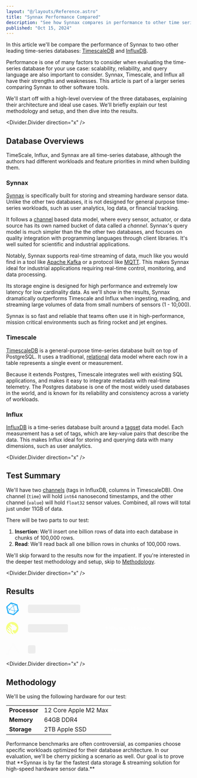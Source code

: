 ```yaml
---
layout: "@/layouts/Reference.astro"
title: "Synnax Performance Compared"
description: "See how Synnax compares in performance to other time series databases."
published: "Oct 15, 2024"
---
```



In this article we'll be compare the performance of Synnax to two other leading
time-series databases: [TimescaleDB](https://www.timescale.com/) and 
[InfluxDB](https://www.influxdata.com/index/).

Performance is one of many factors to consider when evaluating the time-series 
database for your use case: scalability, reliability, and query language are also important 
to consider. Synnax, Timescale, and Influx all have their strengths and weaknesses. This
article is part of a larger series comparing Synnax to other software tools.

We'll start off with a high-level overview of the three databases, explaining their
architecture and ideal use cases. We'll briefly explain our test methodology and setup,
and then dive into the results.

<Divider.Divider direction="x" />

## Database Overviews

TimeScale, Influx, and Synnax are all time-series database, although the authors had 
different workloads and feature priorities in mind when building them.

### Synnax

[Synnax](https://synnaxlabs.com) is specifically built for storing and streaming 
hardware sensor data. Unlike the other two databases, it is not designed for general 
purpose time-series workloads, such as user analytics, log data, or financial tracking. 

It follows a [channel](/reference/concepts/overview) based data model, where every sensor,
actuator, or data source has its own named bucket of data called a *channel*. Synnax's
query model is much simpler than the the other two databases, and focuses on quality
integration with programming languages through client libraries. It's well suited for
scientific and industrial applications.

Notably, Synnax supports real-time streaming of data, much like you would find in a tool like
[Apache Kafka](https://kafka.apache.org/) or a protocol like [MQTT](https://mqtt.org/).
This makes Synnax ideal for industrial applications requiring real-time control, 
monitoring, and data processing.

Its storage engine is designed for high performance and extremely low latency for 
low cardinality data. As we'll show in the results, Synnax dramatically outperforms
Timescale and Influx when ingesting, reading, and streaming large volumes of data from
small numbers of sensors (1 - 10,000).

Synnax is so fast and reliable that teams often use it in high-performance, mission 
critical environments such as firing rocket and jet engines.

### Timescale

[TimescaleDB](https://www.timescale.com/) is a general-purpose time-series database
built on top of PostgreSQL. It uses a traditional, [relational](https://en.wikipedia.org/wiki/Relational_model?ref=timescale.com)
data model where each row in a table represents a single event or measurement.

Because it extends Postgres, Timescale integrates well with existing SQL applications,
and makes it easy to integrate metadata with real-time telemetry. The Postgres database
is one of the most widely used databases in the world, and is known for its reliability
and consistency across a variety of workloads.

### Influx

[InfluxDB](https://www.influxdata.com) is a time-series database built around a [tagset](https://docs.influxdata.com/influxdb/cloud-serverless/write-data/best-practices/schema-design/)
data model. Each measurement has a set of tags, which are key-value pairs that describe
the data. This makes Influx ideal for storing and querying data with many dimensions,
such as user analytics.

<Divider.Divider direction="x" />

## Test Summary

We'll have two [channels](/reference/concepts/channels) (tags in InfluxDB, columns in TimescaleDB).
One channel (`time`) will hold `int64` nanosecond timestamps, and the other channel
(`value`) will hold `float32` sensor values. Combined, all rows will total just under
11GB of data.

There will be two parts to our test:

1. **Insertion**: We'll insert one billion rows of data into each database in chunks
of 100,000 rows.
2. **Read**: We'll read back all one billion rows in chunks of 100,000 rows.

We'll skip forward to the results now for the impatient. If you're interested in the
deeper test methodology and setup, skip to [Methodology](#methodology).

<Divider.Divider direction="x" />

## Results

<Diagram>
<svg xmlns="http://www.w3.org/2000/svg" width="80%" height="250" viewBox="0 0 1173 421" fill="none">
  <path d="M99.3127 60.3412L89.7832 18.8471C89.2421 16.5765 87.1833 14.3059 84.9127 13.6471L41.3597 0.211765C40.8185 3.57628e-07 40.1715 0 39.5127 0C37.6656 0 35.7244 0.752941 34.4185 1.84706L3.21854 30.8824C1.48913 32.4 0.618542 35.4353 1.15972 37.6L11.348 82.0235C11.8891 84.2941 13.948 86.5765 16.2185 87.2235L56.948 99.7882C57.4891 100 58.1362 100 58.795 100C60.6421 100 62.5833 99.2471 63.8891 98.1529L97.2538 67.1765C98.995 65.5529 99.8538 62.6235 99.3127 60.3412ZM45.9127 10.0706L75.8068 19.2824C76.995 19.6118 76.995 20.1529 75.8068 20.4706L60.1009 24.0471C58.9127 24.3765 57.2891 23.8353 56.4185 22.9647L45.4774 11.1529C44.5009 10.1882 44.7127 9.75294 45.9127 10.0706ZM64.5362 63.7059C64.8656 64.8941 64.1009 65.5529 62.9127 65.2235L30.6303 55.2588C29.4421 54.9294 29.2185 53.9529 30.0891 53.0941L54.795 30.1176C55.6656 29.2471 56.6421 29.5765 56.9597 30.7647L64.5362 63.7059ZM11.348 34.4471L37.5715 10.0706C38.4421 9.2 39.8421 9.31765 40.7127 10.1765L53.8185 24.3765C54.6891 25.2471 54.5715 26.6471 53.7127 27.5176L27.4891 51.8941C26.6185 52.7647 25.2185 52.6471 24.348 51.7882L11.2421 37.6C10.3715 36.6235 10.4891 35.2118 11.348 34.4471ZM17.748 73.1294L10.8185 42.6824C10.4891 41.4941 11.0303 41.2706 11.795 42.1412L22.7362 53.9529C23.6068 54.8235 23.9244 56.5529 23.6068 57.7412L18.8303 73.1294C18.5009 74.3176 17.9597 74.3176 17.748 73.1294ZM56.0891 90.8941L21.8538 80.3882C20.6656 80.0588 20.0068 78.7647 20.3362 77.5765L26.0774 59.1529C26.4068 57.9647 27.7009 57.3059 28.8891 57.6353L63.1244 68.1412C64.3127 68.4706 64.9715 69.7647 64.6421 70.9529L58.9009 89.3765C58.4774 90.5765 57.2891 91.2235 56.0891 90.8941ZM86.4185 65.9765L63.5715 87.2118C62.7009 88.0823 62.2774 87.7529 62.595 86.5647L67.3597 71.1765C67.6891 69.9882 68.9832 68.7882 70.1715 68.5765L85.8774 65C87.0774 64.6824 87.2891 65.2235 86.4185 65.9765ZM88.9127 61.4353L70.0656 65.7647C68.8774 66.0941 67.6774 65.3294 67.3597 64.1412L59.348 29.2588C59.0185 28.0706 59.7832 26.8706 60.9715 26.5529L79.8186 22.2235C81.0068 21.8941 82.2068 22.6588 82.5244 23.8471L90.5362 58.7294C90.8656 60.0235 90.1127 61.2118 88.9127 61.4353Z" fill="#22ADF6"/>
  <path d="M42.2146 197.666L42.2098 189.639C42.2098 189.162 42.0204 188.703 41.6823 188.365L34.7334 181.403L29.8855 186.752L41.2149 198.08C41.5841 198.449 42.2146 198.188 42.2146 197.666Z" fill="url(#paint0_linear_1663_1324)"/>
  <path d="M26.8643 217.018L13.2085 203.392L8.32812 208.693L26.3928 226.741C26.762 227.109 27.3925 226.848 27.3925 226.326V218.293C27.3925 217.815 27.2024 217.356 26.8643 217.018Z" fill="url(#paint1_linear_1663_1324)"/>
  <path d="M45.0554 154.121C20.5459 155.814 0.958186 176.102 0.0352157 200.652C-0.865631 224.622 15.6179 244.904 37.8729 249.879L8.20299 220.205C7.7778 219.779 7.53928 219.202 7.54066 218.601L7.56278 209.014C7.56347 208.614 8.04812 208.413 8.33089 208.697L13.2112 203.395C12.9049 203.089 12.9049 202.592 13.2112 202.286L17.9056 197.603C18.2119 197.298 18.7076 197.298 19.0131 197.603L34.873 213.463C35.5471 214.137 35.9253 215.051 35.9253 216.004V232.552C35.9253 234.935 36.8725 237.222 38.558 238.907L50.6506 251C53.7224 250.869 56.7167 250.448 59.6121 249.769L44.2929 234.445C43.5351 233.688 43.1092 232.659 43.1092 231.588V215.597C43.1092 212.975 42.0681 210.46 40.2138 208.607L24.1168 192.51C23.8105 192.204 23.8105 191.707 24.1175 191.4L28.7794 186.753C29.0856 186.447 29.5813 186.448 29.8869 186.754L34.7348 181.405C34.6442 181.302 34.5585 181.188 34.4727 181.071C33.0886 179.203 32.2472 176.122 33.2283 172.648C33.8159 170.424 35.0362 168.746 37.2859 166.708C37.4836 166.529 37.7954 166.52 37.9966 166.694L44.9711 172.739C45.4122 173.121 45.939 173.392 46.5066 173.527L64.6736 177.845C64.8858 177.895 65.0808 178.004 65.2343 178.153L83.8949 196.769C84.2205 197.081 84.4058 197.515 84.4058 197.968V201.926C84.4058 202.534 84.2523 203.133 83.9592 203.666L74.7246 220.491C74.3222 221.228 73.4214 221.537 72.6526 221.202L68.3959 219.347H52.8388C51.8391 219.347 51.0295 220.157 51.0295 221.156V228.092C51.0295 229.047 51.407 229.964 52.0797 230.641L68.1926 246.877C85.1614 239.323 96.9955 222.304 96.9955 202.522C96.9955 174.583 73.3951 152.161 45.0527 154.119L45.0554 154.121Z" fill="#F5FF80"/>
  <path d="M27.786 410.162C26.4124 410.163 25.0628 409.802 23.8731 409.115C22.6833 408.429 21.6953 407.441 21.0085 406.252C20.3216 405.062 19.9601 403.713 19.9604 402.339C19.9606 400.965 20.3226 399.616 21.0098 398.427L49.7623 348.638C52.7728 343.42 60.3254 343.42 63.4414 348.86L90.7838 396.219C91.0992 396.764 91.5505 397.217 92.0936 397.534L100.238 402.235C100.921 402.63 101.715 402.788 102.498 402.685C103.28 402.583 104.006 402.224 104.564 401.666C105.122 401.108 105.479 400.381 105.581 399.598C105.683 398.816 105.524 398.021 105.128 397.339L63.3094 324.914C62.6239 323.723 61.6369 322.735 60.4478 322.047C59.2586 321.36 57.9094 320.998 56.5359 320.998C55.1624 320.998 53.8131 321.36 52.624 322.047C51.4348 322.735 50.4478 323.723 49.7623 324.914L1.0563 409.264C0.36903 410.454 0.00707236 411.803 0.0068341 413.177C0.00659584 414.55 0.368085 415.9 1.05494 417.089C1.74179 418.279 2.72979 419.267 3.91955 419.953C5.1093 420.64 6.45886 421.001 7.83247 421H89.9916C90.779 420.997 91.5438 420.736 92.1677 420.255C92.7916 419.775 93.24 419.102 93.4437 418.341C93.6473 417.581 93.595 416.774 93.2947 416.046C92.9944 415.318 92.4628 414.709 91.782 414.314L85.4178 410.617C84.873 410.303 84.2558 410.137 83.6273 410.136L27.786 410.162Z" fill="#FCFCFC"/>
  <path d="M173 29C173 22.3726 178.373 17 185 17H577C583.627 17 589 22.3726 589 29V71C589 77.6274 583.627 83 577 83H185C178.373 83 173 77.6274 173 71V29Z" fill="#EDEDED"/>
  <path d="M173 183C173 176.373 178.373 171 185 171H479C485.627 171 491 176.373 491 183V225C491 231.627 485.627 237 479 237H185C178.373 237 173 231.627 173 225V183Z" fill="#EDEDED"/>
  <path d="M173 350C173 343.373 178.373 338 185 338H221C227.627 338 233 343.373 233 350V392C233 398.627 227.627 404 221 404H185C178.373 404 173 398.627 173 392V350Z" fill="#EDEDED"/>
  <path d="M800.5 36.3184V62H796.264V41.3457L789.988 43.4727V39.9746L799.99 36.3184H800.5Z" fill="white"/>
  <path d="M814.369 47.2871H816.9C817.885 47.2871 818.699 47.1172 819.344 46.7773C820 46.4375 820.486 45.9688 820.803 45.3711C821.119 44.7734 821.277 44.0879 821.277 43.3145C821.277 42.5059 821.131 41.8145 820.838 41.2402C820.557 40.6543 820.123 40.2031 819.537 39.8867C818.963 39.5703 818.23 39.4121 817.34 39.4121C816.59 39.4121 815.91 39.5645 815.301 39.8691C814.703 40.1621 814.229 40.584 813.877 41.1348C813.525 41.6738 813.35 42.3184 813.35 43.0684H809.096C809.096 41.709 809.453 40.502 810.168 39.4473C810.883 38.3926 811.855 37.5664 813.086 36.9688C814.328 36.3594 815.723 36.0547 817.27 36.0547C818.922 36.0547 820.363 36.3301 821.594 36.8809C822.836 37.4199 823.803 38.2285 824.494 39.3066C825.186 40.3848 825.531 41.7207 825.531 43.3145C825.531 44.041 825.361 44.7793 825.021 45.5293C824.682 46.2793 824.178 46.9648 823.51 47.5859C822.842 48.1953 822.01 48.6934 821.014 49.0801C820.018 49.4551 818.863 49.6426 817.551 49.6426H814.369V47.2871ZM814.369 50.5918V48.2715H817.551C819.051 48.2715 820.328 48.4473 821.383 48.7988C822.449 49.1504 823.316 49.6367 823.984 50.2578C824.652 50.8672 825.139 51.5645 825.443 52.3496C825.76 53.1348 825.918 53.9668 825.918 54.8457C825.918 56.041 825.701 57.1074 825.268 58.0449C824.846 58.9707 824.242 59.7559 823.457 60.4004C822.672 61.0449 821.752 61.5312 820.697 61.8594C819.654 62.1875 818.518 62.3516 817.287 62.3516C816.186 62.3516 815.131 62.1992 814.123 61.8945C813.115 61.5898 812.213 61.1387 811.416 60.541C810.619 59.9316 809.986 59.1758 809.518 58.2734C809.061 57.3594 808.832 56.3047 808.832 55.1094H813.068C813.068 55.8711 813.244 56.5449 813.596 57.1309C813.959 57.7051 814.463 58.1562 815.107 58.4844C815.764 58.8125 816.514 58.9766 817.357 58.9766C818.248 58.9766 819.016 58.8184 819.66 58.502C820.305 58.1855 820.797 57.7168 821.137 57.0957C821.488 56.4746 821.664 55.7246 821.664 54.8457C821.664 53.8496 821.471 53.041 821.084 52.4199C820.697 51.7988 820.146 51.3418 819.432 51.0488C818.717 50.7441 817.873 50.5918 816.9 50.5918H814.369Z" fill="white"/>
  <path d="M841.281 36.4062H845.219L852.619 56.1465L860.002 36.4062H863.939L854.166 62H851.037L841.281 36.4062ZM839.488 36.4062H843.232L843.883 53.4922V62H839.488V36.4062ZM861.988 36.4062H865.75V62H861.338V53.4922L861.988 36.4062Z" fill="white"/>
  <path d="M875.102 42.9805V62H870.848V42.9805H875.102ZM870.566 37.9883C870.566 37.3438 870.777 36.8105 871.199 36.3887C871.633 35.9551 872.23 35.7383 872.992 35.7383C873.742 35.7383 874.334 35.9551 874.768 36.3887C875.201 36.8105 875.418 37.3438 875.418 37.9883C875.418 38.6211 875.201 39.1484 874.768 39.5703C874.334 39.9922 873.742 40.2031 872.992 40.2031C872.23 40.2031 871.633 39.9922 871.199 39.5703C870.777 39.1484 870.566 38.6211 870.566 37.9883Z" fill="white"/>
  <path d="M883.943 47.041V62H879.707V42.9805H883.697L883.943 47.041ZM883.188 51.7871L881.816 51.7695C881.828 50.4219 882.016 49.1855 882.379 48.0605C882.754 46.9355 883.27 45.9688 883.926 45.1602C884.594 44.3516 885.391 43.7305 886.316 43.2969C887.242 42.8516 888.273 42.6289 889.41 42.6289C890.324 42.6289 891.15 42.7578 891.889 43.0156C892.639 43.2617 893.277 43.666 893.805 44.2285C894.344 44.791 894.754 45.5234 895.035 46.4258C895.316 47.3164 895.457 48.4121 895.457 49.7129V62H891.203V49.6953C891.203 48.7812 891.068 48.0605 890.799 47.5332C890.541 46.9941 890.16 46.6133 889.656 46.3906C889.164 46.1562 888.549 46.0391 887.811 46.0391C887.084 46.0391 886.434 46.1914 885.859 46.4961C885.285 46.8008 884.799 47.2168 884.4 47.7441C884.014 48.2715 883.715 48.8809 883.504 49.5723C883.293 50.2637 883.188 51.002 883.188 51.7871Z" fill="white"/>
  <path d="M911.225 57.5176V42.9805H915.479V62H911.471L911.225 57.5176ZM911.822 53.5625L913.246 53.5273C913.246 54.8047 913.105 55.9824 912.824 57.0605C912.543 58.127 912.109 59.0586 911.523 59.8555C910.938 60.6406 910.188 61.2559 909.273 61.7012C908.359 62.1348 907.264 62.3516 905.986 62.3516C905.061 62.3516 904.211 62.2168 903.438 61.9473C902.664 61.6777 901.996 61.2617 901.434 60.6992C900.883 60.1367 900.455 59.4043 900.15 58.502C899.846 57.5996 899.693 56.5215 899.693 55.2676V42.9805H903.93V55.3027C903.93 55.9941 904.012 56.5742 904.176 57.043C904.34 57.5 904.562 57.8691 904.844 58.1504C905.125 58.4316 905.453 58.6309 905.828 58.748C906.203 58.8652 906.602 58.9238 907.023 58.9238C908.23 58.9238 909.18 58.6895 909.871 58.2207C910.574 57.7402 911.072 57.0957 911.365 56.2871C911.67 55.4785 911.822 54.5703 911.822 53.5625Z" fill="white"/>
  <path d="M928.539 42.9805V46.0742H917.816V42.9805H928.539ZM920.91 38.3223H925.146V56.7441C925.146 57.3301 925.229 57.7812 925.393 58.0977C925.568 58.4023 925.809 58.6074 926.113 58.7129C926.418 58.8184 926.775 58.8711 927.186 58.8711C927.479 58.8711 927.76 58.8535 928.029 58.8184C928.299 58.7832 928.516 58.748 928.68 58.7129L928.697 61.9473C928.346 62.0527 927.936 62.1465 927.467 62.2285C927.01 62.3105 926.482 62.3516 925.885 62.3516C924.912 62.3516 924.051 62.1816 923.301 61.8418C922.551 61.4902 921.965 60.9219 921.543 60.1367C921.121 59.3516 920.91 58.3086 920.91 57.0078V38.3223Z" fill="white"/>
  <path d="M940.193 62.3516C938.787 62.3516 937.516 62.123 936.379 61.666C935.254 61.1973 934.293 60.5469 933.496 59.7148C932.711 58.8828 932.107 57.9043 931.686 56.7793C931.264 55.6543 931.053 54.4414 931.053 53.1406V52.4375C931.053 50.9492 931.27 49.6016 931.703 48.3945C932.137 47.1875 932.74 46.1562 933.514 45.3008C934.287 44.4336 935.201 43.7715 936.256 43.3145C937.311 42.8574 938.453 42.6289 939.684 42.6289C941.043 42.6289 942.232 42.8574 943.252 43.3145C944.271 43.7715 945.115 44.416 945.783 45.248C946.463 46.0684 946.967 47.0469 947.295 48.1836C947.635 49.3203 947.805 50.5742 947.805 51.9453V53.7559H933.109V50.7148H943.621V50.3809C943.598 49.6191 943.445 48.9043 943.164 48.2363C942.895 47.5684 942.479 47.0293 941.916 46.6191C941.354 46.209 940.604 46.0039 939.666 46.0039C938.963 46.0039 938.336 46.1562 937.785 46.4609C937.246 46.7539 936.795 47.1816 936.432 47.7441C936.068 48.3066 935.787 48.9863 935.588 49.7832C935.4 50.5684 935.307 51.4531 935.307 52.4375V53.1406C935.307 53.9727 935.418 54.7461 935.641 55.4609C935.875 56.1641 936.215 56.7793 936.66 57.3066C937.105 57.834 937.645 58.25 938.277 58.5547C938.91 58.8477 939.631 58.9941 940.439 58.9941C941.459 58.9941 942.367 58.7891 943.164 58.3789C943.961 57.9688 944.652 57.3887 945.238 56.6387L947.471 58.8008C947.061 59.3984 946.527 59.9727 945.871 60.5234C945.215 61.0625 944.412 61.502 943.463 61.8418C942.525 62.1816 941.436 62.3516 940.193 62.3516Z" fill="white"/>
  <path d="M961.779 56.8496C961.779 56.4277 961.674 56.0469 961.463 55.707C961.252 55.3555 960.848 55.0391 960.25 54.7578C959.664 54.4766 958.797 54.2188 957.648 53.9844C956.641 53.7617 955.715 53.498 954.871 53.1934C954.039 52.877 953.324 52.4961 952.727 52.0508C952.129 51.6055 951.666 51.0781 951.338 50.4688C951.01 49.8594 950.846 49.1562 950.846 48.3594C950.846 47.5859 951.016 46.8535 951.355 46.1621C951.695 45.4707 952.182 44.8613 952.814 44.334C953.447 43.8066 954.215 43.3906 955.117 43.0859C956.031 42.7812 957.051 42.6289 958.176 42.6289C959.77 42.6289 961.135 42.8984 962.271 43.4375C963.42 43.9648 964.299 44.6855 964.908 45.5996C965.518 46.502 965.822 47.5215 965.822 48.6582H961.586C961.586 48.1543 961.457 47.6855 961.199 47.252C960.953 46.8066 960.578 46.4492 960.074 46.1797C959.57 45.8984 958.938 45.7578 958.176 45.7578C957.449 45.7578 956.846 45.875 956.365 46.1094C955.896 46.332 955.545 46.625 955.311 46.9883C955.088 47.3516 954.977 47.75 954.977 48.1836C954.977 48.5 955.035 48.7871 955.152 49.0449C955.281 49.291 955.492 49.5195 955.785 49.7305C956.078 49.9297 956.477 50.1172 956.98 50.293C957.496 50.4688 958.141 50.6387 958.914 50.8027C960.367 51.1074 961.615 51.5 962.658 51.9805C963.713 52.4492 964.521 53.0586 965.084 53.8086C965.646 54.5469 965.928 55.4844 965.928 56.6211C965.928 57.4648 965.746 58.2383 965.383 58.9414C965.031 59.6328 964.516 60.2363 963.836 60.752C963.156 61.2559 962.342 61.6484 961.393 61.9297C960.455 62.2109 959.4 62.3516 958.229 62.3516C956.506 62.3516 955.047 62.0469 953.852 61.4375C952.656 60.8164 951.748 60.0254 951.127 59.0645C950.518 58.0918 950.213 57.084 950.213 56.041H954.309C954.355 56.8262 954.572 57.4531 954.959 57.9219C955.357 58.3789 955.85 58.7129 956.436 58.9238C957.033 59.123 957.648 59.2227 958.281 59.2227C959.043 59.2227 959.682 59.123 960.197 58.9238C960.713 58.7129 961.105 58.4316 961.375 58.0801C961.645 57.7168 961.779 57.3066 961.779 56.8496Z" fill="white"/>
  <path d="M973.609 57.9219L973.592 60.9453C973.592 62.1406 973.293 63.3711 972.695 64.6367C972.098 65.9023 971.307 66.9453 970.322 67.7656L968.055 66.4473C968.383 65.9199 968.682 65.3867 968.951 64.8477C969.221 64.3086 969.438 63.7344 969.602 63.125C969.766 62.5156 969.848 61.8418 969.848 61.1035V57.9219H973.609Z" fill="white"/>
  <path d="M997.973 36.3184V62H993.736V41.3457L987.461 43.4727V39.9746L997.463 36.3184H997.973Z" fill="white"/>
  <path d="M1023.55 47.0586V51.2422C1023.55 53.2461 1023.35 54.957 1022.95 56.375C1022.56 57.7812 1022 58.9238 1021.26 59.8027C1020.53 60.6816 1019.64 61.3262 1018.61 61.7363C1017.59 62.1465 1016.45 62.3516 1015.18 62.3516C1014.17 62.3516 1013.24 62.2227 1012.37 61.9648C1011.51 61.707 1010.74 61.3027 1010.05 60.752C1009.36 60.2012 1008.77 59.4922 1008.27 58.625C1007.79 57.7461 1007.42 56.6973 1007.15 55.4785C1006.89 54.2598 1006.76 52.8477 1006.76 51.2422V47.0586C1006.76 45.043 1006.96 43.3438 1007.36 41.9609C1007.76 40.5664 1008.33 39.4355 1009.06 38.5684C1009.8 37.6895 1010.68 37.0508 1011.7 36.6523C1012.73 36.2539 1013.88 36.0547 1015.15 36.0547C1016.17 36.0547 1017.1 36.1836 1017.96 36.4414C1018.83 36.6875 1019.6 37.0801 1020.28 37.6191C1020.97 38.1582 1021.56 38.8613 1022.04 39.7285C1022.53 40.584 1022.9 41.6211 1023.16 42.8398C1023.42 44.0469 1023.55 45.4531 1023.55 47.0586ZM1019.31 51.8398V46.4258C1019.31 45.4062 1019.25 44.5098 1019.14 43.7363C1019.02 42.9512 1018.84 42.2891 1018.61 41.75C1018.39 41.1992 1018.11 40.7539 1017.77 40.4141C1017.43 40.0625 1017.04 39.8105 1016.61 39.6582C1016.17 39.4941 1015.69 39.4121 1015.15 39.4121C1014.49 39.4121 1013.9 39.541 1013.39 39.7988C1012.87 40.0449 1012.44 40.4434 1012.09 40.9941C1011.74 41.5449 1011.47 42.2715 1011.28 43.1738C1011.1 44.0645 1011.02 45.1484 1011.02 46.4258V51.8398C1011.02 52.8711 1011.07 53.7793 1011.19 54.5645C1011.31 55.3496 1011.48 56.0234 1011.72 56.5859C1011.95 57.1367 1012.23 57.5938 1012.56 57.957C1012.9 58.3086 1013.29 58.5664 1013.72 58.7305C1014.17 58.8945 1014.65 58.9766 1015.18 58.9766C1015.85 58.9766 1016.44 58.8477 1016.96 58.5898C1017.47 58.332 1017.91 57.9219 1018.26 57.3594C1018.61 56.7852 1018.87 56.041 1019.05 55.127C1019.22 54.2129 1019.31 53.1172 1019.31 51.8398Z" fill="white"/>
  <path d="M1050.43 55.4082C1050.43 54.8809 1050.34 54.4121 1050.18 54.002C1050.03 53.5918 1049.75 53.2168 1049.35 52.877C1048.96 52.5371 1048.39 52.209 1047.67 51.8926C1046.95 51.5645 1046.04 51.2305 1044.92 50.8906C1043.71 50.5156 1042.58 50.0996 1041.55 49.6426C1040.53 49.1738 1039.64 48.6348 1038.88 48.0254C1038.12 47.4043 1037.52 46.6953 1037.1 45.8984C1036.68 45.0898 1036.47 44.1582 1036.47 43.1035C1036.47 42.0605 1036.69 41.1113 1037.12 40.2559C1037.56 39.4004 1038.19 38.6621 1039 38.041C1039.82 37.4082 1040.79 36.9219 1041.9 36.582C1043.01 36.2305 1044.24 36.0547 1045.59 36.0547C1047.49 36.0547 1049.12 36.4062 1050.5 37.1094C1051.88 37.8125 1052.94 38.7559 1053.68 39.9395C1054.43 41.123 1054.8 42.4297 1054.8 43.8594H1050.43C1050.43 43.0156 1050.24 42.2715 1049.88 41.627C1049.53 40.9707 1048.99 40.4551 1048.26 40.0801C1047.55 39.7051 1046.64 39.5176 1045.54 39.5176C1044.5 39.5176 1043.63 39.6758 1042.94 39.9922C1042.25 40.3086 1041.73 40.7363 1041.39 41.2754C1041.05 41.8145 1040.88 42.4238 1040.88 43.1035C1040.88 43.584 1040.99 44.0234 1041.21 44.4219C1041.44 44.8086 1041.78 45.1719 1042.23 45.5117C1042.69 45.8398 1043.27 46.1504 1043.96 46.4434C1044.65 46.7363 1045.46 47.0176 1046.4 47.2871C1047.82 47.709 1049.05 48.1777 1050.11 48.6934C1051.16 49.1973 1052.04 49.7715 1052.75 50.416C1053.45 51.0605 1053.98 51.793 1054.33 52.6133C1054.68 53.4219 1054.86 54.3418 1054.86 55.373C1054.86 56.4512 1054.64 57.4238 1054.21 58.291C1053.77 59.1465 1053.15 59.8789 1052.34 60.4883C1051.54 61.0859 1050.58 61.5488 1049.46 61.877C1048.35 62.1934 1047.1 62.3516 1045.73 62.3516C1044.5 62.3516 1043.29 62.1875 1042.09 61.8594C1040.91 61.5312 1039.83 61.0332 1038.86 60.3652C1037.89 59.6855 1037.11 58.8418 1036.54 57.834C1035.96 56.8145 1035.68 55.625 1035.68 54.2656H1040.09C1040.09 55.0977 1040.23 55.8066 1040.51 56.3926C1040.8 56.9785 1041.21 57.459 1041.72 57.834C1042.24 58.1973 1042.84 58.4668 1043.52 58.6426C1044.21 58.8184 1044.95 58.9062 1045.73 58.9062C1046.76 58.9062 1047.62 58.7598 1048.32 58.4668C1049.02 58.1738 1049.55 57.7637 1049.9 57.2363C1050.25 56.709 1050.43 56.0996 1050.43 55.4082Z" fill="white"/>
  <path d="M1066.72 62.3516C1065.31 62.3516 1064.04 62.123 1062.91 61.666C1061.78 61.1973 1060.82 60.5469 1060.02 59.7148C1059.24 58.8828 1058.63 57.9043 1058.21 56.7793C1057.79 55.6543 1057.58 54.4414 1057.58 53.1406V52.4375C1057.58 50.9492 1057.8 49.6016 1058.23 48.3945C1058.66 47.1875 1059.27 46.1562 1060.04 45.3008C1060.81 44.4336 1061.73 43.7715 1062.78 43.3145C1063.84 42.8574 1064.98 42.6289 1066.21 42.6289C1067.57 42.6289 1068.76 42.8574 1069.78 43.3145C1070.8 43.7715 1071.64 44.416 1072.31 45.248C1072.99 46.0684 1073.49 47.0469 1073.82 48.1836C1074.16 49.3203 1074.33 50.5742 1074.33 51.9453V53.7559H1059.64V50.7148H1070.15V50.3809C1070.12 49.6191 1069.97 48.9043 1069.69 48.2363C1069.42 47.5684 1069.01 47.0293 1068.44 46.6191C1067.88 46.209 1067.13 46.0039 1066.19 46.0039C1065.49 46.0039 1064.86 46.1562 1064.31 46.4609C1063.77 46.7539 1063.32 47.1816 1062.96 47.7441C1062.6 48.3066 1062.31 48.9863 1062.12 49.7832C1061.93 50.5684 1061.83 51.4531 1061.83 52.4375V53.1406C1061.83 53.9727 1061.95 54.7461 1062.17 55.4609C1062.4 56.1641 1062.74 56.7793 1063.19 57.3066C1063.63 57.834 1064.17 58.25 1064.8 58.5547C1065.44 58.8477 1066.16 58.9941 1066.97 58.9941C1067.99 58.9941 1068.89 58.7891 1069.69 58.3789C1070.49 57.9688 1071.18 57.3887 1071.77 56.6387L1074 58.8008C1073.59 59.3984 1073.05 59.9727 1072.4 60.5234C1071.74 61.0625 1070.94 61.502 1069.99 61.8418C1069.05 62.1816 1067.96 62.3516 1066.72 62.3516Z" fill="white"/>
  <path d="M1085.41 58.9766C1086.1 58.9766 1086.72 58.8418 1087.27 58.5723C1087.83 58.291 1088.28 57.9043 1088.62 57.4121C1088.97 56.9199 1089.17 56.3516 1089.2 55.707H1093.19C1093.17 56.9375 1092.81 58.0566 1092.1 59.0645C1091.4 60.0723 1090.47 60.875 1089.31 61.4727C1088.15 62.0586 1086.87 62.3516 1085.46 62.3516C1084.01 62.3516 1082.74 62.1055 1081.66 61.6133C1080.58 61.1094 1079.69 60.418 1078.97 59.5391C1078.26 58.6602 1077.72 57.6465 1077.36 56.498C1077 55.3496 1076.83 54.1191 1076.83 52.8066V52.1914C1076.83 50.8789 1077 49.6484 1077.36 48.5C1077.72 47.3398 1078.26 46.3203 1078.97 45.4414C1079.69 44.5625 1080.58 43.877 1081.66 43.3848C1082.74 42.8809 1084 42.6289 1085.44 42.6289C1086.96 42.6289 1088.3 42.9336 1089.45 43.543C1090.6 44.1406 1091.5 44.9785 1092.16 46.0566C1092.82 47.123 1093.17 48.3652 1093.19 49.7832H1089.2C1089.17 49.0801 1088.99 48.4473 1088.68 47.8848C1088.37 47.3105 1087.94 46.8535 1087.38 46.5137C1086.82 46.1738 1086.16 46.0039 1085.39 46.0039C1084.53 46.0039 1083.82 46.1797 1083.26 46.5312C1082.7 46.8711 1082.26 47.3398 1081.94 47.9375C1081.63 48.5234 1081.4 49.1855 1081.26 49.9238C1081.13 50.6504 1081.06 51.4062 1081.06 52.1914V52.8066C1081.06 53.5918 1081.13 54.3535 1081.26 55.0918C1081.39 55.8301 1081.61 56.4922 1081.93 57.0781C1082.25 57.6523 1082.7 58.1152 1083.26 58.4668C1083.82 58.8066 1084.54 58.9766 1085.41 58.9766Z" fill="white"/>
  <path d="M1095.64 52.7012V52.2969C1095.64 50.9258 1095.84 49.6543 1096.23 48.4824C1096.63 47.2988 1097.21 46.2734 1097.96 45.4062C1098.72 44.5273 1099.64 43.8477 1100.73 43.3672C1101.84 42.875 1103.08 42.6289 1104.46 42.6289C1105.86 42.6289 1107.1 42.875 1108.19 43.3672C1109.29 43.8477 1110.22 44.5273 1110.98 45.4062C1111.74 46.2734 1112.32 47.2988 1112.72 48.4824C1113.12 49.6543 1113.32 50.9258 1113.32 52.2969V52.7012C1113.32 54.0723 1113.12 55.3438 1112.72 56.5156C1112.32 57.6875 1111.74 58.7129 1110.98 59.5918C1110.22 60.459 1109.29 61.1387 1108.21 61.6309C1107.12 62.1113 1105.88 62.3516 1104.5 62.3516C1103.1 62.3516 1101.85 62.1113 1100.75 61.6309C1099.66 61.1387 1098.74 60.459 1097.97 59.5918C1097.21 58.7129 1096.63 57.6875 1096.23 56.5156C1095.84 55.3438 1095.64 54.0723 1095.64 52.7012ZM1099.87 52.2969V52.7012C1099.87 53.5566 1099.96 54.3652 1100.14 55.127C1100.31 55.8887 1100.59 56.5566 1100.96 57.1309C1101.34 57.7051 1101.82 58.1562 1102.4 58.4844C1102.99 58.8125 1103.69 58.9766 1104.5 58.9766C1105.28 58.9766 1105.96 58.8125 1106.54 58.4844C1107.12 58.1562 1107.6 57.7051 1107.98 57.1309C1108.35 56.5566 1108.63 55.8887 1108.8 55.127C1108.99 54.3652 1109.08 53.5566 1109.08 52.7012V52.2969C1109.08 51.4531 1108.99 50.6562 1108.8 49.9062C1108.63 49.1445 1108.35 48.4707 1107.96 47.8848C1107.58 47.2988 1107.1 46.8418 1106.52 46.5137C1105.94 46.1738 1105.26 46.0039 1104.46 46.0039C1103.66 46.0039 1102.97 46.1738 1102.39 46.5137C1101.81 46.8418 1101.34 47.2988 1100.96 47.8848C1100.59 48.4707 1100.31 49.1445 1100.14 49.9062C1099.96 50.6562 1099.87 51.4531 1099.87 52.2969Z" fill="white"/>
  <path d="M1121.07 47.041V62H1116.84V42.9805H1120.83L1121.07 47.041ZM1120.32 51.7871L1118.95 51.7695C1118.96 50.4219 1119.14 49.1855 1119.51 48.0605C1119.88 46.9355 1120.4 45.9688 1121.05 45.1602C1121.72 44.3516 1122.52 43.7305 1123.45 43.2969C1124.37 42.8516 1125.4 42.6289 1126.54 42.6289C1127.45 42.6289 1128.28 42.7578 1129.02 43.0156C1129.77 43.2617 1130.41 43.666 1130.93 44.2285C1131.47 44.791 1131.88 45.5234 1132.16 46.4258C1132.45 47.3164 1132.59 48.4121 1132.59 49.7129V62H1128.33V49.6953C1128.33 48.7812 1128.2 48.0605 1127.93 47.5332C1127.67 46.9941 1127.29 46.6133 1126.79 46.3906C1126.29 46.1562 1125.68 46.0391 1124.94 46.0391C1124.21 46.0391 1123.56 46.1914 1122.99 46.4961C1122.41 46.8008 1121.93 47.2168 1121.53 47.7441C1121.14 48.2715 1120.84 48.8809 1120.63 49.5723C1120.42 50.2637 1120.32 51.002 1120.32 51.7871Z" fill="white"/>
  <path d="M1148.51 58.0625V35H1152.77V62H1148.92L1148.51 58.0625ZM1136.14 52.7012V52.332C1136.14 50.8906 1136.31 49.5781 1136.65 48.3945C1136.99 47.1992 1137.48 46.1738 1138.12 45.3184C1138.77 44.4512 1139.55 43.7891 1140.48 43.332C1141.4 42.8633 1142.45 42.6289 1143.61 42.6289C1144.76 42.6289 1145.76 42.8516 1146.63 43.2969C1147.5 43.7422 1148.24 44.3809 1148.85 45.2129C1149.46 46.0332 1149.94 47.0176 1150.3 48.166C1150.67 49.3027 1150.93 50.5684 1151.08 51.9629V53.1406C1150.93 54.5 1150.67 55.7422 1150.3 56.8672C1149.94 57.9922 1149.46 58.9648 1148.85 59.7852C1148.24 60.6055 1147.49 61.2383 1146.61 61.6836C1145.75 62.1289 1144.73 62.3516 1143.57 62.3516C1142.42 62.3516 1141.39 62.1113 1140.46 61.6309C1139.55 61.1504 1138.77 60.4766 1138.12 59.6094C1137.48 58.7422 1136.99 57.7227 1136.65 56.5508C1136.31 55.3672 1136.14 54.084 1136.14 52.7012ZM1140.37 52.332V52.7012C1140.37 53.5684 1140.45 54.377 1140.6 55.127C1140.77 55.877 1141.02 56.5391 1141.36 57.1133C1141.7 57.6758 1142.14 58.1211 1142.68 58.4492C1143.23 58.7656 1143.88 58.9238 1144.64 58.9238C1145.61 58.9238 1146.4 58.7129 1147.02 58.291C1147.64 57.8691 1148.12 57.3008 1148.48 56.5859C1148.84 55.8594 1149.09 55.0508 1149.21 54.1602V50.9785C1149.14 50.2871 1149 49.6426 1148.78 49.0449C1148.56 48.4473 1148.28 47.9258 1147.91 47.4805C1147.55 47.0234 1147.1 46.6719 1146.56 46.4258C1146.03 46.168 1145.41 46.0391 1144.68 46.0391C1143.91 46.0391 1143.25 46.2031 1142.71 46.5312C1142.17 46.8594 1141.73 47.3105 1141.38 47.8848C1141.04 48.459 1140.78 49.127 1140.62 49.8887C1140.46 50.6504 1140.37 51.4648 1140.37 52.332Z" fill="white"/>
  <path d="M1167.87 56.8496C1167.87 56.4277 1167.76 56.0469 1167.55 55.707C1167.34 55.3555 1166.93 55.0391 1166.34 54.7578C1165.75 54.4766 1164.88 54.2188 1163.73 53.9844C1162.73 53.7617 1161.8 53.498 1160.96 53.1934C1160.12 52.877 1159.41 52.4961 1158.81 52.0508C1158.21 51.6055 1157.75 51.0781 1157.42 50.4688C1157.1 49.8594 1156.93 49.1562 1156.93 48.3594C1156.93 47.5859 1157.1 46.8535 1157.44 46.1621C1157.78 45.4707 1158.27 44.8613 1158.9 44.334C1159.53 43.8066 1160.3 43.3906 1161.2 43.0859C1162.12 42.7812 1163.14 42.6289 1164.26 42.6289C1165.86 42.6289 1167.22 42.8984 1168.36 43.4375C1169.51 43.9648 1170.38 44.6855 1170.99 45.5996C1171.6 46.502 1171.91 47.5215 1171.91 48.6582H1167.67C1167.67 48.1543 1167.54 47.6855 1167.29 47.252C1167.04 46.8066 1166.66 46.4492 1166.16 46.1797C1165.66 45.8984 1165.02 45.7578 1164.26 45.7578C1163.54 45.7578 1162.93 45.875 1162.45 46.1094C1161.98 46.332 1161.63 46.625 1161.4 46.9883C1161.17 47.3516 1161.06 47.75 1161.06 48.1836C1161.06 48.5 1161.12 48.7871 1161.24 49.0449C1161.37 49.291 1161.58 49.5195 1161.87 49.7305C1162.16 49.9297 1162.56 50.1172 1163.07 50.293C1163.58 50.4688 1164.23 50.6387 1165 50.8027C1166.45 51.1074 1167.7 51.5 1168.74 51.9805C1169.8 52.4492 1170.61 53.0586 1171.17 53.8086C1171.73 54.5469 1172.01 55.4844 1172.01 56.6211C1172.01 57.4648 1171.83 58.2383 1171.47 58.9414C1171.12 59.6328 1170.6 60.2363 1169.92 60.752C1169.24 61.2559 1168.43 61.6484 1167.48 61.9297C1166.54 62.2109 1165.49 62.3516 1164.31 62.3516C1162.59 62.3516 1161.13 62.0469 1159.94 61.4375C1158.74 60.8164 1157.83 60.0254 1157.21 59.0645C1156.6 58.0918 1156.3 57.084 1156.3 56.041H1160.39C1160.44 56.8262 1160.66 57.4531 1161.04 57.9219C1161.44 58.3789 1161.94 58.7129 1162.52 58.9238C1163.12 59.123 1163.73 59.2227 1164.37 59.2227C1165.13 59.2227 1165.77 59.123 1166.28 58.9238C1166.8 58.7129 1167.19 58.4316 1167.46 58.0801C1167.73 57.7168 1167.87 57.3066 1167.87 56.8496Z" fill="white"/>
  <path d="M792.344 210.66H792.695C794.312 210.66 795.66 210.449 796.738 210.027C797.828 209.594 798.695 208.996 799.34 208.234C799.984 207.473 800.447 206.576 800.729 205.545C801.01 204.514 801.15 203.395 801.15 202.188V197.775C801.15 196.732 801.039 195.818 800.816 195.033C800.605 194.236 800.301 193.574 799.902 193.047C799.516 192.508 799.064 192.104 798.549 191.834C798.045 191.564 797.5 191.43 796.914 191.43C796.27 191.43 795.689 191.576 795.174 191.869C794.67 192.15 794.242 192.543 793.891 193.047C793.551 193.539 793.287 194.119 793.1 194.787C792.924 195.443 792.836 196.146 792.836 196.896C792.836 197.6 792.918 198.279 793.082 198.936C793.258 199.58 793.516 200.154 793.855 200.658C794.195 201.162 794.623 201.561 795.139 201.854C795.654 202.146 796.258 202.293 796.949 202.293C797.605 202.293 798.209 202.17 798.76 201.924C799.311 201.666 799.791 201.32 800.201 200.887C800.611 200.453 800.934 199.967 801.168 199.428C801.402 198.889 801.531 198.338 801.555 197.775L803.172 198.268C803.172 199.158 802.984 200.037 802.609 200.904C802.246 201.76 801.736 202.545 801.08 203.26C800.436 203.963 799.68 204.525 798.812 204.947C797.957 205.369 797.025 205.58 796.018 205.58C794.799 205.58 793.721 205.352 792.783 204.895C791.857 204.426 791.084 203.793 790.463 202.996C789.854 202.199 789.396 201.285 789.092 200.254C788.787 199.223 788.635 198.139 788.635 197.002C788.635 195.771 788.822 194.617 789.197 193.539C789.572 192.461 790.117 191.512 790.832 190.691C791.547 189.859 792.414 189.215 793.434 188.758C794.465 188.289 795.631 188.055 796.932 188.055C798.314 188.055 799.527 188.324 800.57 188.863C801.613 189.402 802.492 190.146 803.207 191.096C803.922 192.045 804.461 193.146 804.824 194.4C805.188 195.654 805.369 197.002 805.369 198.443V199.938C805.369 201.449 805.234 202.908 804.965 204.314C804.695 205.709 804.256 207.004 803.646 208.199C803.049 209.383 802.258 210.426 801.273 211.328C800.301 212.219 799.105 212.916 797.688 213.42C796.281 213.912 794.629 214.158 792.73 214.158H792.344V210.66Z" fill="white"/>
  <path d="M820.82 188.406H824.758L832.158 208.146L839.541 188.406H843.479L833.705 214H830.576L820.82 188.406ZM819.027 188.406H822.771L823.422 205.492V214H819.027V188.406ZM841.527 188.406H845.289V214H840.877V205.492L841.527 188.406Z" fill="white"/>
  <path d="M854.641 194.98V214H850.387V194.98H854.641ZM850.105 189.988C850.105 189.344 850.316 188.811 850.738 188.389C851.172 187.955 851.77 187.738 852.531 187.738C853.281 187.738 853.873 187.955 854.307 188.389C854.74 188.811 854.957 189.344 854.957 189.988C854.957 190.621 854.74 191.148 854.307 191.57C853.873 191.992 853.281 192.203 852.531 192.203C851.77 192.203 851.172 191.992 850.738 191.57C850.316 191.148 850.105 190.621 850.105 189.988Z" fill="white"/>
  <path d="M863.482 199.041V214H859.246V194.98H863.236L863.482 199.041ZM862.727 203.787L861.355 203.77C861.367 202.422 861.555 201.186 861.918 200.061C862.293 198.936 862.809 197.969 863.465 197.16C864.133 196.352 864.93 195.73 865.855 195.297C866.781 194.852 867.812 194.629 868.949 194.629C869.863 194.629 870.689 194.758 871.428 195.016C872.178 195.262 872.816 195.666 873.344 196.229C873.883 196.791 874.293 197.523 874.574 198.426C874.855 199.316 874.996 200.412 874.996 201.713V214H870.742V201.695C870.742 200.781 870.607 200.061 870.338 199.533C870.08 198.994 869.699 198.613 869.195 198.391C868.703 198.156 868.088 198.039 867.35 198.039C866.623 198.039 865.973 198.191 865.398 198.496C864.824 198.801 864.338 199.217 863.939 199.744C863.553 200.271 863.254 200.881 863.043 201.572C862.832 202.264 862.727 203.002 862.727 203.787Z" fill="white"/>
  <path d="M890.764 209.518V194.98H895.018V214H891.01L890.764 209.518ZM891.361 205.562L892.785 205.527C892.785 206.805 892.645 207.982 892.363 209.061C892.082 210.127 891.648 211.059 891.062 211.855C890.477 212.641 889.727 213.256 888.812 213.701C887.898 214.135 886.803 214.352 885.525 214.352C884.6 214.352 883.75 214.217 882.977 213.947C882.203 213.678 881.535 213.262 880.973 212.699C880.422 212.137 879.994 211.404 879.689 210.502C879.385 209.6 879.232 208.521 879.232 207.268V194.98H883.469V207.303C883.469 207.994 883.551 208.574 883.715 209.043C883.879 209.5 884.102 209.869 884.383 210.15C884.664 210.432 884.992 210.631 885.367 210.748C885.742 210.865 886.141 210.924 886.562 210.924C887.77 210.924 888.719 210.689 889.41 210.221C890.113 209.74 890.611 209.096 890.904 208.287C891.209 207.479 891.361 206.57 891.361 205.562Z" fill="white"/>
  <path d="M908.078 194.98V198.074H897.355V194.98H908.078ZM900.449 190.322H904.686V208.744C904.686 209.33 904.768 209.781 904.932 210.098C905.107 210.402 905.348 210.607 905.652 210.713C905.957 210.818 906.314 210.871 906.725 210.871C907.018 210.871 907.299 210.854 907.568 210.818C907.838 210.783 908.055 210.748 908.219 210.713L908.236 213.947C907.885 214.053 907.475 214.146 907.006 214.229C906.549 214.311 906.021 214.352 905.424 214.352C904.451 214.352 903.59 214.182 902.84 213.842C902.09 213.49 901.504 212.922 901.082 212.137C900.66 211.352 900.449 210.309 900.449 209.008V190.322Z" fill="white"/>
  <path d="M919.732 214.352C918.326 214.352 917.055 214.123 915.918 213.666C914.793 213.197 913.832 212.547 913.035 211.715C912.25 210.883 911.646 209.904 911.225 208.779C910.803 207.654 910.592 206.441 910.592 205.141V204.438C910.592 202.949 910.809 201.602 911.242 200.395C911.676 199.188 912.279 198.156 913.053 197.301C913.826 196.434 914.74 195.771 915.795 195.314C916.85 194.857 917.992 194.629 919.223 194.629C920.582 194.629 921.771 194.857 922.791 195.314C923.811 195.771 924.654 196.416 925.322 197.248C926.002 198.068 926.506 199.047 926.834 200.184C927.174 201.32 927.344 202.574 927.344 203.945V205.756H912.648V202.715H923.16V202.381C923.137 201.619 922.984 200.904 922.703 200.236C922.434 199.568 922.018 199.029 921.455 198.619C920.893 198.209 920.143 198.004 919.205 198.004C918.502 198.004 917.875 198.156 917.324 198.461C916.785 198.754 916.334 199.182 915.971 199.744C915.607 200.307 915.326 200.986 915.127 201.783C914.939 202.568 914.846 203.453 914.846 204.438V205.141C914.846 205.973 914.957 206.746 915.18 207.461C915.414 208.164 915.754 208.779 916.199 209.307C916.645 209.834 917.184 210.25 917.816 210.555C918.449 210.848 919.17 210.994 919.979 210.994C920.998 210.994 921.906 210.789 922.703 210.379C923.5 209.969 924.191 209.389 924.777 208.639L927.01 210.801C926.6 211.398 926.066 211.973 925.41 212.523C924.754 213.062 923.951 213.502 923.002 213.842C922.064 214.182 920.975 214.352 919.732 214.352Z" fill="white"/>
  <path d="M941.318 208.85C941.318 208.428 941.213 208.047 941.002 207.707C940.791 207.355 940.387 207.039 939.789 206.758C939.203 206.477 938.336 206.219 937.188 205.984C936.18 205.762 935.254 205.498 934.41 205.193C933.578 204.877 932.863 204.496 932.266 204.051C931.668 203.605 931.205 203.078 930.877 202.469C930.549 201.859 930.385 201.156 930.385 200.359C930.385 199.586 930.555 198.854 930.895 198.162C931.234 197.471 931.721 196.861 932.354 196.334C932.986 195.807 933.754 195.391 934.656 195.086C935.57 194.781 936.59 194.629 937.715 194.629C939.309 194.629 940.674 194.898 941.811 195.438C942.959 195.965 943.838 196.686 944.447 197.6C945.057 198.502 945.361 199.521 945.361 200.658H941.125C941.125 200.154 940.996 199.686 940.738 199.252C940.492 198.807 940.117 198.449 939.613 198.18C939.109 197.898 938.477 197.758 937.715 197.758C936.988 197.758 936.385 197.875 935.904 198.109C935.436 198.332 935.084 198.625 934.85 198.988C934.627 199.352 934.516 199.75 934.516 200.184C934.516 200.5 934.574 200.787 934.691 201.045C934.82 201.291 935.031 201.52 935.324 201.73C935.617 201.93 936.016 202.117 936.52 202.293C937.035 202.469 937.68 202.639 938.453 202.803C939.906 203.107 941.154 203.5 942.197 203.98C943.252 204.449 944.061 205.059 944.623 205.809C945.186 206.547 945.467 207.484 945.467 208.621C945.467 209.465 945.285 210.238 944.922 210.941C944.57 211.633 944.055 212.236 943.375 212.752C942.695 213.256 941.881 213.648 940.932 213.93C939.994 214.211 938.939 214.352 937.768 214.352C936.045 214.352 934.586 214.047 933.391 213.438C932.195 212.816 931.287 212.025 930.666 211.064C930.057 210.092 929.752 209.084 929.752 208.041H933.848C933.895 208.826 934.111 209.453 934.498 209.922C934.896 210.379 935.389 210.713 935.975 210.924C936.572 211.123 937.188 211.223 937.82 211.223C938.582 211.223 939.221 211.123 939.736 210.924C940.252 210.713 940.645 210.432 940.914 210.08C941.184 209.717 941.318 209.307 941.318 208.85Z" fill="white"/>
  <path d="M953.148 209.922L953.131 212.945C953.131 214.141 952.832 215.371 952.234 216.637C951.637 217.902 950.846 218.945 949.861 219.766L947.594 218.447C947.922 217.92 948.221 217.387 948.49 216.848C948.76 216.309 948.977 215.734 949.141 215.125C949.305 214.516 949.387 213.842 949.387 213.104V209.922H953.148Z" fill="white"/>
  <path d="M977.512 188.318V214H973.275V193.346L967 195.473V191.975L977.002 188.318H977.512Z" fill="white"/>
  <path d="M1003.56 210.625V214H986.406V211.1L994.738 202.012C995.652 200.98 996.373 200.09 996.9 199.34C997.428 198.59 997.797 197.916 998.008 197.318C998.23 196.709 998.342 196.117 998.342 195.543C998.342 194.734 998.189 194.025 997.885 193.416C997.592 192.795 997.158 192.309 996.584 191.957C996.01 191.594 995.312 191.412 994.492 191.412C993.543 191.412 992.746 191.617 992.102 192.027C991.457 192.438 990.971 193.006 990.643 193.732C990.314 194.447 990.15 195.268 990.15 196.193H985.914C985.914 194.705 986.254 193.346 986.934 192.115C987.613 190.873 988.598 189.889 989.887 189.162C991.176 188.424 992.729 188.055 994.545 188.055C996.256 188.055 997.709 188.342 998.904 188.916C1000.1 189.49 1001.01 190.305 1001.63 191.359C1002.26 192.414 1002.58 193.662 1002.58 195.104C1002.58 195.9 1002.45 196.691 1002.19 197.477C1001.93 198.262 1001.56 199.047 1001.08 199.832C1000.62 200.605 1000.06 201.385 999.414 202.17C998.77 202.943 998.061 203.729 997.287 204.525L991.75 210.625H1003.56Z" fill="white"/>
  <path d="M1029.96 207.408C1029.96 206.881 1029.88 206.412 1029.72 206.002C1029.57 205.592 1029.29 205.217 1028.89 204.877C1028.49 204.537 1027.93 204.209 1027.21 203.893C1026.49 203.564 1025.58 203.23 1024.46 202.891C1023.24 202.516 1022.12 202.1 1021.09 201.643C1020.07 201.174 1019.18 200.635 1018.42 200.025C1017.65 199.404 1017.06 198.695 1016.64 197.898C1016.22 197.09 1016.01 196.158 1016.01 195.104C1016.01 194.061 1016.22 193.111 1016.66 192.256C1017.1 191.4 1017.73 190.662 1018.54 190.041C1019.36 189.408 1020.33 188.922 1021.44 188.582C1022.55 188.23 1023.78 188.055 1025.13 188.055C1027.03 188.055 1028.66 188.406 1030.04 189.109C1031.42 189.812 1032.48 190.756 1033.22 191.939C1033.97 193.123 1034.34 194.43 1034.34 195.859H1029.96C1029.96 195.016 1029.78 194.271 1029.42 193.627C1029.07 192.971 1028.53 192.455 1027.8 192.08C1027.09 191.705 1026.18 191.518 1025.08 191.518C1024.04 191.518 1023.17 191.676 1022.48 191.992C1021.79 192.309 1021.27 192.736 1020.93 193.275C1020.59 193.814 1020.42 194.424 1020.42 195.104C1020.42 195.584 1020.53 196.023 1020.75 196.422C1020.98 196.809 1021.32 197.172 1021.77 197.512C1022.23 197.84 1022.8 198.15 1023.5 198.443C1024.19 198.736 1025 199.018 1025.94 199.287C1027.36 199.709 1028.59 200.178 1029.65 200.693C1030.7 201.197 1031.58 201.771 1032.29 202.416C1032.99 203.061 1033.52 203.793 1033.87 204.613C1034.22 205.422 1034.39 206.342 1034.39 207.373C1034.39 208.451 1034.18 209.424 1033.74 210.291C1033.31 211.146 1032.69 211.879 1031.88 212.488C1031.08 213.086 1030.12 213.549 1029 213.877C1027.88 214.193 1026.64 214.352 1025.27 214.352C1024.04 214.352 1022.83 214.188 1021.63 213.859C1020.45 213.531 1019.37 213.033 1018.4 212.365C1017.43 211.686 1016.65 210.842 1016.08 209.834C1015.5 208.814 1015.22 207.625 1015.22 206.266H1019.63C1019.63 207.098 1019.77 207.807 1020.05 208.393C1020.34 208.979 1020.75 209.459 1021.26 209.834C1021.78 210.197 1022.38 210.467 1023.06 210.643C1023.75 210.818 1024.49 210.906 1025.27 210.906C1026.3 210.906 1027.16 210.76 1027.86 210.467C1028.56 210.174 1029.09 209.764 1029.44 209.236C1029.79 208.709 1029.96 208.1 1029.96 207.408Z" fill="white"/>
  <path d="M1046.26 214.352C1044.85 214.352 1043.58 214.123 1042.45 213.666C1041.32 213.197 1040.36 212.547 1039.56 211.715C1038.78 210.883 1038.17 209.904 1037.75 208.779C1037.33 207.654 1037.12 206.441 1037.12 205.141V204.438C1037.12 202.949 1037.34 201.602 1037.77 200.395C1038.2 199.188 1038.81 198.156 1039.58 197.301C1040.35 196.434 1041.27 195.771 1042.32 195.314C1043.38 194.857 1044.52 194.629 1045.75 194.629C1047.11 194.629 1048.3 194.857 1049.32 195.314C1050.34 195.771 1051.18 196.416 1051.85 197.248C1052.53 198.068 1053.03 199.047 1053.36 200.184C1053.7 201.32 1053.87 202.574 1053.87 203.945V205.756H1039.18V202.715H1049.69V202.381C1049.66 201.619 1049.51 200.904 1049.23 200.236C1048.96 199.568 1048.54 199.029 1047.98 198.619C1047.42 198.209 1046.67 198.004 1045.73 198.004C1045.03 198.004 1044.4 198.156 1043.85 198.461C1043.31 198.754 1042.86 199.182 1042.5 199.744C1042.13 200.307 1041.85 200.986 1041.65 201.783C1041.47 202.568 1041.37 203.453 1041.37 204.438V205.141C1041.37 205.973 1041.48 206.746 1041.71 207.461C1041.94 208.164 1042.28 208.779 1042.73 209.307C1043.17 209.834 1043.71 210.25 1044.34 210.555C1044.98 210.848 1045.7 210.994 1046.51 210.994C1047.53 210.994 1048.43 210.789 1049.23 210.379C1050.03 209.969 1050.72 209.389 1051.3 208.639L1053.54 210.801C1053.13 211.398 1052.59 211.973 1051.94 212.523C1051.28 213.062 1050.48 213.502 1049.53 213.842C1048.59 214.182 1047.5 214.352 1046.26 214.352Z" fill="white"/>
  <path d="M1064.95 210.977C1065.64 210.977 1066.26 210.842 1066.81 210.572C1067.37 210.291 1067.82 209.904 1068.16 209.412C1068.51 208.92 1068.71 208.352 1068.74 207.707H1072.73C1072.71 208.938 1072.35 210.057 1071.64 211.064C1070.94 212.072 1070.01 212.875 1068.85 213.473C1067.69 214.059 1066.4 214.352 1065 214.352C1063.54 214.352 1062.28 214.105 1061.2 213.613C1060.12 213.109 1059.23 212.418 1058.51 211.539C1057.8 210.66 1057.26 209.646 1056.89 208.498C1056.54 207.35 1056.37 206.119 1056.37 204.807V204.191C1056.37 202.879 1056.54 201.648 1056.89 200.5C1057.26 199.34 1057.8 198.32 1058.51 197.441C1059.23 196.562 1060.12 195.877 1061.2 195.385C1062.28 194.881 1063.54 194.629 1064.98 194.629C1066.5 194.629 1067.84 194.934 1068.99 195.543C1070.14 196.141 1071.04 196.979 1071.7 198.057C1072.36 199.123 1072.71 200.365 1072.73 201.783H1068.74C1068.71 201.08 1068.53 200.447 1068.21 199.885C1067.91 199.311 1067.48 198.854 1066.91 198.514C1066.36 198.174 1065.7 198.004 1064.93 198.004C1064.07 198.004 1063.36 198.18 1062.8 198.531C1062.24 198.871 1061.8 199.34 1061.48 199.938C1061.17 200.523 1060.94 201.186 1060.8 201.924C1060.67 202.65 1060.6 203.406 1060.6 204.191V204.807C1060.6 205.592 1060.67 206.354 1060.8 207.092C1060.93 207.83 1061.15 208.492 1061.46 209.078C1061.79 209.652 1062.24 210.115 1062.8 210.467C1063.36 210.807 1064.08 210.977 1064.95 210.977Z" fill="white"/>
  <path d="M1075.18 204.701V204.297C1075.18 202.926 1075.38 201.654 1075.77 200.482C1076.17 199.299 1076.75 198.273 1077.5 197.406C1078.26 196.527 1079.18 195.848 1080.27 195.367C1081.38 194.875 1082.62 194.629 1084 194.629C1085.39 194.629 1086.64 194.875 1087.73 195.367C1088.83 195.848 1089.76 196.527 1090.52 197.406C1091.28 198.273 1091.86 199.299 1092.26 200.482C1092.66 201.654 1092.86 202.926 1092.86 204.297V204.701C1092.86 206.072 1092.66 207.344 1092.26 208.516C1091.86 209.688 1091.28 210.713 1090.52 211.592C1089.76 212.459 1088.83 213.139 1087.74 213.631C1086.65 214.111 1085.42 214.352 1084.04 214.352C1082.64 214.352 1081.39 214.111 1080.29 213.631C1079.2 213.139 1078.28 212.459 1077.51 211.592C1076.75 210.713 1076.17 209.688 1075.77 208.516C1075.38 207.344 1075.18 206.072 1075.18 204.701ZM1079.41 204.297V204.701C1079.41 205.557 1079.5 206.365 1079.68 207.127C1079.85 207.889 1080.13 208.557 1080.5 209.131C1080.88 209.705 1081.36 210.156 1081.94 210.484C1082.53 210.812 1083.23 210.977 1084.04 210.977C1084.82 210.977 1085.5 210.812 1086.07 210.484C1086.66 210.156 1087.14 209.705 1087.52 209.131C1087.89 208.557 1088.17 207.889 1088.34 207.127C1088.53 206.365 1088.62 205.557 1088.62 204.701V204.297C1088.62 203.453 1088.53 202.656 1088.34 201.906C1088.17 201.145 1087.88 200.471 1087.5 199.885C1087.12 199.299 1086.64 198.842 1086.06 198.514C1085.48 198.174 1084.8 198.004 1084 198.004C1083.2 198.004 1082.51 198.174 1081.93 198.514C1081.35 198.842 1080.88 199.299 1080.5 199.885C1080.13 200.471 1079.85 201.145 1079.68 201.906C1079.5 202.656 1079.41 203.453 1079.41 204.297Z" fill="white"/>
  <path d="M1100.61 199.041V214H1096.38V194.98H1100.37L1100.61 199.041ZM1099.86 203.787L1098.48 203.77C1098.5 202.422 1098.68 201.186 1099.05 200.061C1099.42 198.936 1099.94 197.969 1100.59 197.16C1101.26 196.352 1102.06 195.73 1102.98 195.297C1103.91 194.852 1104.94 194.629 1106.08 194.629C1106.99 194.629 1107.82 194.758 1108.56 195.016C1109.31 195.262 1109.95 195.666 1110.47 196.229C1111.01 196.791 1111.42 197.523 1111.7 198.426C1111.98 199.316 1112.12 200.412 1112.12 201.713V214H1107.87V201.695C1107.87 200.781 1107.74 200.061 1107.47 199.533C1107.21 198.994 1106.83 198.613 1106.32 198.391C1105.83 198.156 1105.22 198.039 1104.48 198.039C1103.75 198.039 1103.1 198.191 1102.53 198.496C1101.95 198.801 1101.47 199.217 1101.07 199.744C1100.68 200.271 1100.38 200.881 1100.17 201.572C1099.96 202.264 1099.86 203.002 1099.86 203.787Z" fill="white"/>
  <path d="M1128.05 210.062V187H1132.3V214H1128.46L1128.05 210.062ZM1115.68 204.701V204.332C1115.68 202.891 1115.85 201.578 1116.19 200.395C1116.53 199.199 1117.02 198.174 1117.66 197.318C1118.31 196.451 1119.09 195.789 1120.02 195.332C1120.94 194.863 1121.99 194.629 1123.15 194.629C1124.29 194.629 1125.3 194.852 1126.17 195.297C1127.04 195.742 1127.78 196.381 1128.38 197.213C1128.99 198.033 1129.48 199.018 1129.84 200.166C1130.21 201.303 1130.46 202.568 1130.62 203.963V205.141C1130.46 206.5 1130.21 207.742 1129.84 208.867C1129.48 209.992 1128.99 210.965 1128.38 211.785C1127.78 212.605 1127.03 213.238 1126.15 213.684C1125.29 214.129 1124.27 214.352 1123.11 214.352C1121.96 214.352 1120.93 214.111 1120 213.631C1119.09 213.15 1118.31 212.477 1117.66 211.609C1117.02 210.742 1116.53 209.723 1116.19 208.551C1115.85 207.367 1115.68 206.084 1115.68 204.701ZM1119.91 204.332V204.701C1119.91 205.568 1119.99 206.377 1120.14 207.127C1120.3 207.877 1120.56 208.539 1120.9 209.113C1121.24 209.676 1121.68 210.121 1122.21 210.449C1122.77 210.766 1123.42 210.924 1124.18 210.924C1125.14 210.924 1125.94 210.713 1126.56 210.291C1127.18 209.869 1127.66 209.301 1128.02 208.586C1128.38 207.859 1128.62 207.051 1128.75 206.16V202.979C1128.68 202.287 1128.54 201.643 1128.31 201.045C1128.1 200.447 1127.82 199.926 1127.45 199.48C1127.09 199.023 1126.64 198.672 1126.1 198.426C1125.57 198.168 1124.95 198.039 1124.22 198.039C1123.45 198.039 1122.79 198.203 1122.25 198.531C1121.71 198.859 1121.27 199.311 1120.91 199.885C1120.57 200.459 1120.32 201.127 1120.16 201.889C1119.99 202.65 1119.91 203.465 1119.91 204.332Z" fill="white"/>
  <path d="M1147.4 208.85C1147.4 208.428 1147.3 208.047 1147.09 207.707C1146.88 207.355 1146.47 207.039 1145.88 206.758C1145.29 206.477 1144.42 206.219 1143.27 205.984C1142.27 205.762 1141.34 205.498 1140.5 205.193C1139.66 204.877 1138.95 204.496 1138.35 204.051C1137.75 203.605 1137.29 203.078 1136.96 202.469C1136.63 201.859 1136.47 201.156 1136.47 200.359C1136.47 199.586 1136.64 198.854 1136.98 198.162C1137.32 197.471 1137.81 196.861 1138.44 196.334C1139.07 195.807 1139.84 195.391 1140.74 195.086C1141.66 194.781 1142.68 194.629 1143.8 194.629C1145.39 194.629 1146.76 194.898 1147.9 195.438C1149.04 195.965 1149.92 196.686 1150.53 197.6C1151.14 198.502 1151.45 199.521 1151.45 200.658H1147.21C1147.21 200.154 1147.08 199.686 1146.82 199.252C1146.58 198.807 1146.2 198.449 1145.7 198.18C1145.2 197.898 1144.56 197.758 1143.8 197.758C1143.07 197.758 1142.47 197.875 1141.99 198.109C1141.52 198.332 1141.17 198.625 1140.94 198.988C1140.71 199.352 1140.6 199.75 1140.6 200.184C1140.6 200.5 1140.66 200.787 1140.78 201.045C1140.91 201.291 1141.12 201.52 1141.41 201.73C1141.7 201.93 1142.1 202.117 1142.61 202.293C1143.12 202.469 1143.77 202.639 1144.54 202.803C1145.99 203.107 1147.24 203.5 1148.28 203.98C1149.34 204.449 1150.15 205.059 1150.71 205.809C1151.27 206.547 1151.55 207.484 1151.55 208.621C1151.55 209.465 1151.37 210.238 1151.01 210.941C1150.66 211.633 1150.14 212.236 1149.46 212.752C1148.78 213.256 1147.97 213.648 1147.02 213.93C1146.08 214.211 1145.03 214.352 1143.85 214.352C1142.13 214.352 1140.67 214.047 1139.48 213.438C1138.28 212.816 1137.37 212.025 1136.75 211.064C1136.14 210.092 1135.84 209.084 1135.84 208.041H1139.93C1139.98 208.826 1140.2 209.453 1140.58 209.922C1140.98 210.379 1141.47 210.713 1142.06 210.924C1142.66 211.123 1143.27 211.223 1143.91 211.223C1144.67 211.223 1145.31 211.123 1145.82 210.924C1146.34 210.713 1146.73 210.432 1147 210.08C1147.27 209.717 1147.4 209.307 1147.4 208.85Z" fill="white"/>
  <path d="M823.564 379.877V383.252H805.107L804.967 380.703L816.006 363.406H819.398L815.725 369.699L809.379 379.877H823.564ZM820.365 363.406V389H816.129V363.406H820.365Z" fill="white"/>
  <path d="M844.025 379.877V383.252H825.568L825.428 380.703L836.467 363.406H839.859L836.186 369.699L829.84 379.877H844.025ZM840.826 363.406V389H836.59V363.406H840.826Z" fill="white"/>
  <path d="M869.953 382.408C869.953 381.881 869.871 381.412 869.707 381.002C869.555 380.592 869.279 380.217 868.881 379.877C868.482 379.537 867.92 379.209 867.193 378.893C866.479 378.564 865.564 378.23 864.451 377.891C863.232 377.516 862.107 377.1 861.076 376.643C860.057 376.174 859.166 375.635 858.404 375.025C857.643 374.404 857.051 373.695 856.629 372.898C856.207 372.09 855.996 371.158 855.996 370.104C855.996 369.061 856.213 368.111 856.646 367.256C857.092 366.4 857.719 365.662 858.527 365.041C859.348 364.408 860.314 363.922 861.428 363.582C862.541 363.23 863.771 363.055 865.119 363.055C867.018 363.055 868.652 363.406 870.023 364.109C871.406 364.812 872.467 365.756 873.205 366.939C873.955 368.123 874.33 369.43 874.33 370.859H869.953C869.953 370.016 869.771 369.271 869.408 368.627C869.057 367.971 868.518 367.455 867.791 367.08C867.076 366.705 866.168 366.518 865.066 366.518C864.023 366.518 863.156 366.676 862.465 366.992C861.773 367.309 861.258 367.736 860.918 368.275C860.578 368.814 860.408 369.424 860.408 370.104C860.408 370.584 860.52 371.023 860.742 371.422C860.965 371.809 861.305 372.172 861.762 372.512C862.219 372.84 862.793 373.15 863.484 373.443C864.176 373.736 864.99 374.018 865.928 374.287C867.346 374.709 868.582 375.178 869.637 375.693C870.691 376.197 871.57 376.771 872.273 377.416C872.977 378.061 873.504 378.793 873.855 379.613C874.207 380.422 874.383 381.342 874.383 382.373C874.383 383.451 874.166 384.424 873.732 385.291C873.299 386.146 872.678 386.879 871.869 387.488C871.072 388.086 870.111 388.549 868.986 388.877C867.873 389.193 866.631 389.352 865.26 389.352C864.029 389.352 862.816 389.188 861.621 388.859C860.438 388.531 859.359 388.033 858.387 387.365C857.414 386.686 856.641 385.842 856.066 384.834C855.492 383.814 855.205 382.625 855.205 381.266H859.617C859.617 382.098 859.758 382.807 860.039 383.393C860.332 383.979 860.736 384.459 861.252 384.834C861.768 385.197 862.365 385.467 863.045 385.643C863.736 385.818 864.475 385.906 865.26 385.906C866.291 385.906 867.152 385.76 867.844 385.467C868.547 385.174 869.074 384.764 869.426 384.236C869.777 383.709 869.953 383.1 869.953 382.408Z" fill="white"/>
  <path d="M886.248 389.352C884.842 389.352 883.57 389.123 882.434 388.666C881.309 388.197 880.348 387.547 879.551 386.715C878.766 385.883 878.162 384.904 877.74 383.779C877.318 382.654 877.107 381.441 877.107 380.141V379.438C877.107 377.949 877.324 376.602 877.758 375.395C878.191 374.188 878.795 373.156 879.568 372.301C880.342 371.434 881.256 370.771 882.311 370.314C883.365 369.857 884.508 369.629 885.738 369.629C887.098 369.629 888.287 369.857 889.307 370.314C890.326 370.771 891.17 371.416 891.838 372.248C892.518 373.068 893.021 374.047 893.35 375.184C893.689 376.32 893.859 377.574 893.859 378.945V380.756H879.164V377.715H889.676V377.381C889.652 376.619 889.5 375.904 889.219 375.236C888.949 374.568 888.533 374.029 887.971 373.619C887.408 373.209 886.658 373.004 885.721 373.004C885.018 373.004 884.391 373.156 883.84 373.461C883.301 373.754 882.85 374.182 882.486 374.744C882.123 375.307 881.842 375.986 881.643 376.783C881.455 377.568 881.361 378.453 881.361 379.438V380.141C881.361 380.973 881.473 381.746 881.695 382.461C881.93 383.164 882.27 383.779 882.715 384.307C883.16 384.834 883.699 385.25 884.332 385.555C884.965 385.848 885.686 385.994 886.494 385.994C887.514 385.994 888.422 385.789 889.219 385.379C890.016 384.969 890.707 384.389 891.293 383.639L893.525 385.801C893.115 386.398 892.582 386.973 891.926 387.523C891.27 388.062 890.467 388.502 889.518 388.842C888.58 389.182 887.49 389.352 886.248 389.352Z" fill="white"/>
  <path d="M904.934 385.977C905.625 385.977 906.246 385.842 906.797 385.572C907.359 385.291 907.811 384.904 908.15 384.412C908.502 383.92 908.695 383.352 908.73 382.707H912.721C912.697 383.938 912.334 385.057 911.631 386.064C910.928 387.072 909.996 387.875 908.836 388.473C907.676 389.059 906.393 389.352 904.986 389.352C903.533 389.352 902.268 389.105 901.189 388.613C900.111 388.109 899.215 387.418 898.5 386.539C897.785 385.66 897.246 384.646 896.883 383.498C896.531 382.35 896.355 381.119 896.355 379.807V379.191C896.355 377.879 896.531 376.648 896.883 375.5C897.246 374.34 897.785 373.32 898.5 372.441C899.215 371.562 900.111 370.877 901.189 370.385C902.268 369.881 903.527 369.629 904.969 369.629C906.492 369.629 907.828 369.934 908.977 370.543C910.125 371.141 911.027 371.979 911.684 373.057C912.352 374.123 912.697 375.365 912.721 376.783H908.73C908.695 376.08 908.52 375.447 908.203 374.885C907.898 374.311 907.465 373.854 906.902 373.514C906.352 373.174 905.689 373.004 904.916 373.004C904.061 373.004 903.352 373.18 902.789 373.531C902.227 373.871 901.787 374.34 901.471 374.938C901.154 375.523 900.926 376.186 900.785 376.924C900.656 377.65 900.592 378.406 900.592 379.191V379.807C900.592 380.592 900.656 381.354 900.785 382.092C900.914 382.83 901.137 383.492 901.453 384.078C901.781 384.652 902.227 385.115 902.789 385.467C903.352 385.807 904.066 385.977 904.934 385.977Z" fill="white"/>
  <path d="M915.164 379.701V379.297C915.164 377.926 915.363 376.654 915.762 375.482C916.16 374.299 916.734 373.273 917.484 372.406C918.246 371.527 919.172 370.848 920.262 370.367C921.363 369.875 922.605 369.629 923.988 369.629C925.383 369.629 926.625 369.875 927.715 370.367C928.816 370.848 929.748 371.527 930.51 372.406C931.271 373.273 931.852 374.299 932.25 375.482C932.648 376.654 932.848 377.926 932.848 379.297V379.701C932.848 381.072 932.648 382.344 932.25 383.516C931.852 384.688 931.271 385.713 930.51 386.592C929.748 387.459 928.822 388.139 927.732 388.631C926.643 389.111 925.406 389.352 924.023 389.352C922.629 389.352 921.381 389.111 920.279 388.631C919.189 388.139 918.264 387.459 917.502 386.592C916.74 385.713 916.16 384.688 915.762 383.516C915.363 382.344 915.164 381.072 915.164 379.701ZM919.4 379.297V379.701C919.4 380.557 919.488 381.365 919.664 382.127C919.84 382.889 920.115 383.557 920.49 384.131C920.865 384.705 921.346 385.156 921.932 385.484C922.518 385.812 923.215 385.977 924.023 385.977C924.809 385.977 925.488 385.812 926.062 385.484C926.648 385.156 927.129 384.705 927.504 384.131C927.879 383.557 928.154 382.889 928.33 382.127C928.518 381.365 928.611 380.557 928.611 379.701V379.297C928.611 378.453 928.518 377.656 928.33 376.906C928.154 376.145 927.873 375.471 927.486 374.885C927.111 374.299 926.631 373.842 926.045 373.514C925.471 373.174 924.785 373.004 923.988 373.004C923.191 373.004 922.5 373.174 921.914 373.514C921.34 373.842 920.865 374.299 920.49 374.885C920.115 375.471 919.84 376.145 919.664 376.906C919.488 377.656 919.4 378.453 919.4 379.297Z" fill="white"/>
  <path d="M940.6 374.041V389H936.363V369.98H940.354L940.6 374.041ZM939.844 378.787L938.473 378.77C938.484 377.422 938.672 376.186 939.035 375.061C939.41 373.936 939.926 372.969 940.582 372.16C941.25 371.352 942.047 370.73 942.973 370.297C943.898 369.852 944.93 369.629 946.066 369.629C946.98 369.629 947.807 369.758 948.545 370.016C949.295 370.262 949.934 370.666 950.461 371.229C951 371.791 951.41 372.523 951.691 373.426C951.973 374.316 952.113 375.412 952.113 376.713V389H947.859V376.695C947.859 375.781 947.725 375.061 947.455 374.533C947.197 373.994 946.816 373.613 946.312 373.391C945.82 373.156 945.205 373.039 944.467 373.039C943.74 373.039 943.09 373.191 942.516 373.496C941.941 373.801 941.455 374.217 941.057 374.744C940.67 375.271 940.371 375.881 940.16 376.572C939.949 377.264 939.844 378.002 939.844 378.787Z" fill="white"/>
  <path d="M968.039 385.062V362H972.293V389H968.443L968.039 385.062ZM955.664 379.701V379.332C955.664 377.891 955.834 376.578 956.174 375.395C956.514 374.199 957.006 373.174 957.65 372.318C958.295 371.451 959.08 370.789 960.006 370.332C960.932 369.863 961.975 369.629 963.135 369.629C964.283 369.629 965.291 369.852 966.158 370.297C967.025 370.742 967.764 371.381 968.373 372.213C968.982 373.033 969.469 374.018 969.832 375.166C970.195 376.303 970.453 377.568 970.605 378.963V380.141C970.453 381.5 970.195 382.742 969.832 383.867C969.469 384.992 968.982 385.965 968.373 386.785C967.764 387.605 967.02 388.238 966.141 388.684C965.273 389.129 964.26 389.352 963.1 389.352C961.951 389.352 960.914 389.111 959.988 388.631C959.074 388.15 958.295 387.477 957.65 386.609C957.006 385.742 956.514 384.723 956.174 383.551C955.834 382.367 955.664 381.084 955.664 379.701ZM959.9 379.332V379.701C959.9 380.568 959.977 381.377 960.129 382.127C960.293 382.877 960.545 383.539 960.885 384.113C961.225 384.676 961.664 385.121 962.203 385.449C962.754 385.766 963.41 385.924 964.172 385.924C965.133 385.924 965.924 385.713 966.545 385.291C967.166 384.869 967.652 384.301 968.004 383.586C968.367 382.859 968.613 382.051 968.742 381.16V377.979C968.672 377.287 968.525 376.643 968.303 376.045C968.092 375.447 967.805 374.926 967.441 374.48C967.078 374.023 966.627 373.672 966.088 373.426C965.561 373.168 964.934 373.039 964.207 373.039C963.434 373.039 962.777 373.203 962.238 373.531C961.699 373.859 961.254 374.311 960.902 374.885C960.562 375.459 960.311 376.127 960.146 376.889C959.982 377.65 959.9 378.465 959.9 379.332Z" fill="white"/>
  <path d="M987.393 383.85C987.393 383.428 987.287 383.047 987.076 382.707C986.865 382.355 986.461 382.039 985.863 381.758C985.277 381.477 984.41 381.219 983.262 380.984C982.254 380.762 981.328 380.498 980.484 380.193C979.652 379.877 978.938 379.496 978.34 379.051C977.742 378.605 977.279 378.078 976.951 377.469C976.623 376.859 976.459 376.156 976.459 375.359C976.459 374.586 976.629 373.854 976.969 373.162C977.309 372.471 977.795 371.861 978.428 371.334C979.061 370.807 979.828 370.391 980.73 370.086C981.645 369.781 982.664 369.629 983.789 369.629C985.383 369.629 986.748 369.898 987.885 370.438C989.033 370.965 989.912 371.686 990.521 372.6C991.131 373.502 991.436 374.521 991.436 375.658H987.199C987.199 375.154 987.07 374.686 986.812 374.252C986.566 373.807 986.191 373.449 985.688 373.18C985.184 372.898 984.551 372.758 983.789 372.758C983.062 372.758 982.459 372.875 981.979 373.109C981.51 373.332 981.158 373.625 980.924 373.988C980.701 374.352 980.59 374.75 980.59 375.184C980.59 375.5 980.648 375.787 980.766 376.045C980.895 376.291 981.105 376.52 981.398 376.73C981.691 376.93 982.09 377.117 982.594 377.293C983.109 377.469 983.754 377.639 984.527 377.803C985.98 378.107 987.229 378.5 988.271 378.98C989.326 379.449 990.135 380.059 990.697 380.809C991.26 381.547 991.541 382.484 991.541 383.621C991.541 384.465 991.359 385.238 990.996 385.941C990.645 386.633 990.129 387.236 989.449 387.752C988.77 388.256 987.955 388.648 987.006 388.93C986.068 389.211 985.014 389.352 983.842 389.352C982.119 389.352 980.66 389.047 979.465 388.438C978.27 387.816 977.361 387.025 976.74 386.064C976.131 385.092 975.826 384.084 975.826 383.041H979.922C979.969 383.826 980.186 384.453 980.572 384.922C980.971 385.379 981.463 385.713 982.049 385.924C982.646 386.123 983.262 386.223 983.895 386.223C984.656 386.223 985.295 386.123 985.811 385.924C986.326 385.713 986.719 385.432 986.988 385.08C987.258 384.717 987.393 384.307 987.393 383.85Z" fill="white"/>
  <defs>
    <linearGradient id="paint0_linear_1663_1324" x1="1182.99" y1="212.039" x2="438.52" y2="169.912" gradientUnits="userSpaceOnUse">
      <stop stop-color="#F5FF80" stop-opacity="0"/>
      <stop offset="1" stop-color="#F5FF80"/>
    </linearGradient>
    <linearGradient id="paint1_linear_1663_1324" x1="1161.9" y1="210.492" x2="560.144" y2="210.492" gradientUnits="userSpaceOnUse">
      <stop stop-color="#F5FF80" stop-opacity="0"/>
      <stop offset="0.96" stop-color="#F5FF80"/>
    </linearGradient>
  </defs>
</svg>
</Diagram>

<Divider.Divider direction="x" />

## Methodology

We'll be using the following hardware for our test:

<Table>
  <tr>
    <td><b>Processor</b></td>
    <td>12 Core Apple M2 Max</td>
  </tr>
  <tr>
    <td><b>Memory</b></td>
    <td>64GB DDR4</td>
  </tr>
  <tr>
    <td><b>Storage</b></td>
    <td>2TB Apple SSD</td>
  </tr>
</Table>
<Note.Note variant="info">
Performance benchmarks are often controversial, as companies choose specific workloads
optimized for their database architecture. In our evaluation, we'll be cherry picking
a scenario as well. Our goal is to prove that **Synnax is by far the fastest data storage & 
streaming solution for high-speed hardware sensor data.** 
</Note.Note>

